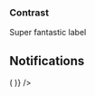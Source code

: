 
<PageTitle src="components/Slider" title="Slider" />
<Subtitle />
<Description />
<Primary />
<ArgsTable story={PRIMARY_STORY} />
<Stories />

### Contrast

<Canvas contrast>
  <ThemeWrapper>
    <FormComponentDemo initialValue={75} property="value" type="slider">
      <Slider contrast valuePosition="right">
        Super fantastic label
      </Slider>
    </FormComponentDemo>
  </ThemeWrapper>
</Canvas>

## Notifications

<Canvas>
  <Looper
    list={['success', 'danger', 'warning', 'primary', 'neutral']}
    render={level => (
      <Rhythm grouped mb={4}>
        <FormComponentDemo initialValue="75" property="value" type="slider">
          <NotifiedSlider
            aria-label="Super fantastic label"
            level={level}
            notification={`This is an example ${level} notification.`}
            valuePosition="right"
            width="100%"
          />
        </FormComponentDemo>
      </Rhythm>
    )}
  />
</Canvas>
